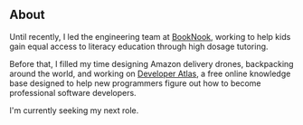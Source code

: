 ## About

Until recently, I led the engineering team at [BookNook](https://www.booknooklearning.com/), working to help kids gain equal access to literacy education through high dosage tutoring.

Before that, I filled my time designing Amazon delivery drones, backpacking around the world, and working on [Developer Atlas](https://DeveloperAtlas.com), a free online knowledge base designed to help new programmers figure out how to become professional software developers.

I'm currently seeking my next role.
